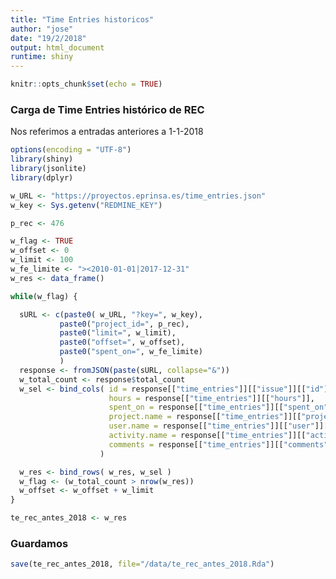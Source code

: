 ```yaml
---
title: "Time Entries historicos"
author: "jose"
date: "19/2/2018"
output: html_document
runtime: shiny
---
```


```r
knitr::opts_chunk$set(echo = TRUE)
```

### Carga de Time Entries histórico de REC

Nos referimos a entradas anteriores a 1-1-2018

```r
options(encoding = "UTF-8")
library(shiny)
library(jsonlite)
library(dplyr)

w_URL <- "https://proyectos.eprinsa.es/time_entries.json"
w_key <- Sys.getenv("REDMINE_KEY")

p_rec <- 476

w_flag <- TRUE
w_offset <- 0
w_limit <- 100
w_fe_limite <- "><2010-01-01|2017-12-31"
w_res <- data_frame()

while(w_flag) {

  sURL <- c(paste0( w_URL, "?key=", w_key),
           paste0("project_id=", p_rec), 
           paste0("limit=", w_limit),
           paste0("offset=", w_offset),
           paste0("spent_on=", w_fe_limite)
           )
  response <- fromJSON(paste(sURL, collapse="&"))
  w_total_count <- response$total_count
  w_sel <- bind_cols( id = response[["time_entries"]][["issue"]][["id"]], 
                      hours = response[["time_entries"]][["hours"]],
                      spent_on = response[["time_entries"]][["spent_on"]],
                      project.name = response[["time_entries"]][["project"]][["name"]],
                      user.name = response[["time_entries"]][["user"]][["name"]],
                      activity.name = response[["time_entries"]][["activity"]][["name"]],
                      comments = response[["time_entries"]][["comments"]]
                    )

  w_res <- bind_rows( w_res, w_sel )
  w_flag <- (w_total_count > nrow(w_res))
  w_offset <- w_offset + w_limit
}

te_rec_antes_2018 <- w_res

```

### Guardamos

```r

save(te_rec_antes_2018, file="/data/te_rec_antes_2018.Rda")

```

